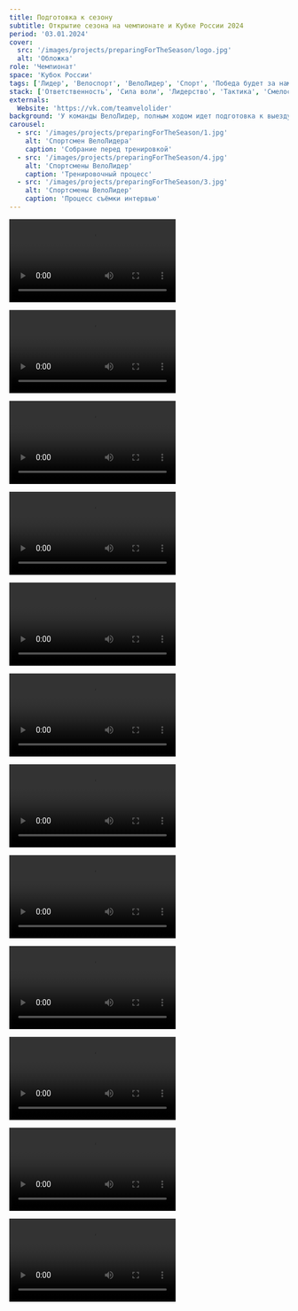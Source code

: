 ```yaml
---
title: Подготовка к сезону
subtitle: Открытие сезона на чемпионате и Кубке России 2024
period: '03.01.2024'
cover:
  src: '/images/projects/preparingForTheSeason/logo.jpg'
  alt: 'Обложка'
role: 'Чемпионат'
space: 'Кубок России'
tags: ['Лидер', 'Велоспорт', 'ВелоЛидер', 'Спорт', 'Победа будет за нами']
stack: ['Ответственность', 'Сила воли', 'Лидерство', 'Тактика', 'Смелость']
externals:
  Website: 'https://vk.com/teamvelolider'
background: 'У команды ВелоЛидер, полным ходом идет подготовка к выезду на учебные - тренировочные мероприятия в город Сочи, которые будут проходить с февраля месяца.'
carousel:
  - src: '/images/projects/preparingForTheSeason/1.jpg'
    alt: 'Спортсмен ВелоЛидера'
    caption: 'Собрание перед тренировкой'
  - src: '/images/projects/preparingForTheSeason/4.jpg'
    alt: 'Спортсмены ВелоЛидер'
    caption: 'Тренировочный процесс'
  - src: '/images/projects/preparingForTheSeason/3.jpg'
    alt: 'Спортсмены ВелоЛидер'
    caption: 'Процесс съёмки интервью'
---
```

<Video
  src="/images/projects/preparingForTheSeason/v11.mp4"
  alt="Video of the highlights flow in Lazy"
  thumbnail="/images/projects/preparingForTheSeason/logo.jpg"
/>
Помимо тренировочного процесса, идёт подгонка снаряжения для ребят, меряется посадка, подгоняется велосипедная форма нового образца, выставляются шипы на туфлях

<Callout>

<Video
  src="/images/projects/preparingForTheSeason/v1.mp4"
  alt="Video of the highlights flow in Lazy"
  thumbnail="/images/projects/preparingForTheSeason/logo.jpg"
/>

</Callout>

<Callout>

<Video
  src="/images/projects/preparingForTheSeason/v2.mp4"
  alt="Video of the highlights flow in Lazy"
  thumbnail="/images/projects/preparingForTheSeason/logo.jpg"
/>

</Callout>

<Callout>

<Video
  src="/images/projects/preparingForTheSeason/v3.mp4"
  alt="Video of the highlights flow in Lazy"
  thumbnail="/images/projects/preparingForTheSeason/logo.jpg"
/>

</Callout>

<Callout>

<Video
  src="/images/projects/preparingForTheSeason/v4.mp4"
  alt="Video of the highlights flow in Lazy"
  thumbnail="/images/projects/preparingForTheSeason/logo.jpg"
/>

</Callout>

<Callout>

<Video
  src="/images/projects/preparingForTheSeason/v5.mp4"
  alt="Video of the highlights flow in Lazy"
  thumbnail="/images/projects/preparingForTheSeason/logo.jpg"
/>

</Callout>

<Callout>

<Video
  src="/images/projects/preparingForTheSeason/v6.mp4"
  alt="Video of the highlights flow in Lazy"
  thumbnail="/images/projects/preparingForTheSeason/logo.jpg"
/>

</Callout>

<Callout>

<Video
  src="/images/projects/preparingForTheSeason/v7.mp4"
  alt="Video of the highlights flow in Lazy"
  thumbnail="/images/projects/preparingForTheSeason/logo.jpg"
/>

</Callout>

<Callout>

<Video
  src="/images/projects/preparingForTheSeason/v8.mp4"
  alt="Video of the highlights flow in Lazy"
  thumbnail="/images/projects/preparingForTheSeason/logo.jpg"
/>

</Callout>

<Callout>

<Video
  src="/images/projects/preparingForTheSeason/v9.mp4"
  alt="Video of the highlights flow in Lazy"
  thumbnail="/images/projects/preparingForTheSeason/logo.jpg"
/>

</Callout>

<Callout>

<Video
  src="/images/projects/preparingForTheSeason/v10.mp4"
  alt="Video of the highlights flow in Lazy"
  thumbnail="/images/projects/preparingForTheSeason/logo.jpg"
/>

</Callout>

<Callout>

<Video
  src="/images/projects/preparingForTheSeason/v12.mp4"
  alt="Video of the highlights flow in Lazy"
  thumbnail="/images/projects/preparingForTheSeason/logo.jpg"
/>

</Callout>